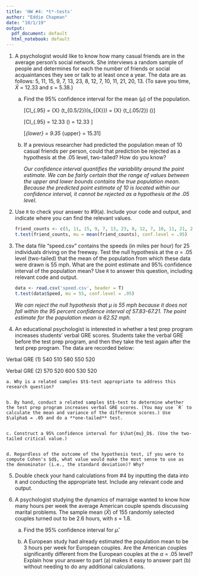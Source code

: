 ```yaml
---
title: 'HW #4: *t*-tests'
author: "Eddie Chapman"
date: "10/1/19"
output:
  pdf_document: default
  html_notebook: default
---
```

1. A psychologist would like to know how many casual friends are in the average person’s social network.  She interviews a random sample of people and determines for each the number of friends or social acquaintances they see or talk to at least once a year. The data are as follows: 5, 11, 15, 9, 7, 13, 23, 8, 12, 7, 10, 11, 21, 20, 13. (To save you time, $\bar{X}$ = 12.33 and $s$ = 5.38.)

    a. Find the 95% confidence interval for the mean ($\mu$) of the population.
        
        \[CI_{.95} = \bar{X} \pm (t_{0.5/2})(s_{\bar{X}}) = \bar{X} \pm (t_{.05/2}) (\frac{s}{\sqrt{n}})\]
        
        \[CI_{.95} = 12.33 \pm 2.15 (\frac{5.38}{\sqrt{15}}) = 12.33 \pm 2.98\]
        
        \[\hat{\mu}_{lower} = 9.35 \quad \hat{\mu}_{upper} = 15.31\]
    
    b. If a previous researcher had predicted the population mean of 10 casual friends per person, could that prediction be rejected as a hypothesis at the .05 level, two-tailed? How do you know?
    
        *Our confidence interval quantifies the variability around the point estimate. We can be fairly certain that the range of values between the upper and lower bounds contains the true population mean. Because the predicted point estimate of 10 is located within our confidence interval, it cannot be rejected as a hypothesis at the .05 level.*
    
    
2. Use `R` to check your answer to #9(a). Include your code and output, and indicate where you can find the relevant values.

    ```r
    friend_counts <- c(5, 11, 15, 9, 7, 13, 23, 8, 12, 7, 10, 11, 21, 20, 13)
    t.test(friend_counts, mu = mean(friend_counts), conf.level = .95)
    ```

3. The data file "speed.csv" contains the speeds (in miles per hour) for 25 individuals driving on the freeway. Test the null hypothesis at the $\alpha$ = .05 level (two-tailed) that the mean of the population from which these data were drawn is 55 mph. What are the point estimate and 95% confidence interval of the population mean? Use `R` to answer this question, including relevant code and output.

    ```r
    data <- read.csv('speed.csv', header = T)
    t.test(data$Speed, mu = 55, conf.level = .95)
    ```

    *We can reject the null hypothesis that $\mu$ is 55 mph because it does not fall within the 95 percent confidence interval of 57.83-67.21. The point estimate for the population mean is 62.52 mph.*
4. An educational psychologist is interested in whether a test prep program increases students' verbal GRE scores. Students take the verbal GRE before the test prep program, and then they take the test again after the test prep program. The data are recorded below:

Verbal GRE (1)
540
510
580
550
520

Verbal GRE (2)
570
520
600
530
520

    a. Why is a related samples $t$-test appropriate to address this research question?
    
    
    b. By hand, conduct a related samples $t$-test to determine whether the test prep program increases verbal GRE scores. (You may use `R` to calculate the mean and variance of the difference scores.) Use $\alpha$ = .05 and do a **one-tailed** test. 
    
    
    c. Construct a 95% confidence interval for $\hat{mu}_D$. (Use the two-tailed critical value.)
    
    
    d. Regardless of the outcome of the hypothesis test, if you were to compute Cohen's $d$, what value would make the most sense to use as the denominator (i.e., the standard deviation)? Why?
    

5. Double check your hand calculations from #4 by inputting the data into `R` and conducting the appropriate test. Include any relevant code and output. 


6. A psychologist studying the dynamics of marraige wanted to know how many hours per week the average American couple spends discussing marital problems. The sample mean ($\bar{X}$) of 155 randomly selected couples turned out to be 2.6 hours, with $s$ = 1.8.

    a. Find the 95% confidence interval for $\hat{\mu}$.
    
    
    v. A European study had already estimated the population mean to be 3 hours per week for European couples. Are the American couples significantly different from the European couples at the $\alpha$ = .05 level? Explain how your answer to part (a) makes it easy to answer part (b) without needing to do any additional calculations.